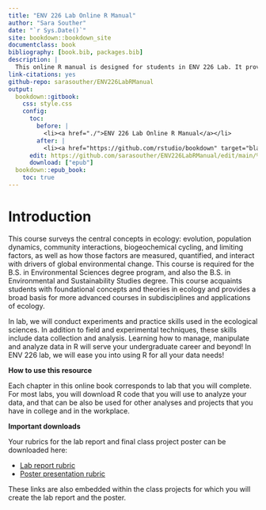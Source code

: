 ```yaml
---
title: "ENV 226 Lab Online R Manual"
author: "Sara Souther"
date: "`r Sys.Date()`"
site: bookdown::bookdown_site
documentclass: book
bibliography: [book.bib, packages.bib]
description: |
  This online R manual is designed for students in ENV 226 Lab. It provides an introduction to using R for ecological data analysis, focusing on practical exercises and coding tutorials.
link-citations: yes
github-repo: sarasouther/ENV226LabRManual
output:
  bookdown::gitbook:
    css: style.css
    config:
      toc:
        before: |
          <li><a href="./">ENV 226 Lab Online R Manual</a></li>
        after: |
          <li><a href="https://github.com/rstudio/bookdown" target="blank">Published with bookdown</a></li>
      edit: https://github.com/sarasouther/ENV226LabRManual/edit/main/%s
      download: ["epub"]
  bookdown::epub_book:
    toc: true
---
```

# Introduction

This course surveys the central concepts in ecology: evolution, population dynamics, community interactions, biogeochemical cycling, and limiting factors, as well as how those factors are measured, quantified, and interact with drivers of global environmental change. This course is required for the B.S. in Environmental Sciences degree program, and also the B.S. in Environmental and Sustainability Studies degree. This course acquaints students with foundational concepts and theories in ecology and provides a broad basis for more advanced courses in subdisciplines and applications of ecology. 

In lab, we will conduct experiments and practice skills used in the ecological sciences. In addition to field and experimental techniques, these skills include data collection and analysis. Learning how to manage, manipulate and analyze data in R will serve your undergraduate career and beyond! In ENV 226 lab, we will ease you into using R for all your data needs!

**How to use this resource**

Each chapter in this online book corresponds to lab that you will complete. For most labs, you will download R code that you will use to analyze your data, and that can be also be used for other analyses and projects that you have in college and in the workplace.

**Important downloads**

Your rubrics for the lab report and final class project poster can be downloaded here:

- [Lab report rubric](https://docs.google.com/document/d/1PlysFXMnZzTNnqcQtFkKqMUrEkeBC4Qw/export?format=docx)
- [Poster presentation rubric](https://docs.google.com/document/d/1__T1jhAOm3JKRFCgicyOp7SqHQGBpwLU/export?format=docx)

These links are also embedded within the class projects for which you will create the lab report and the poster.
